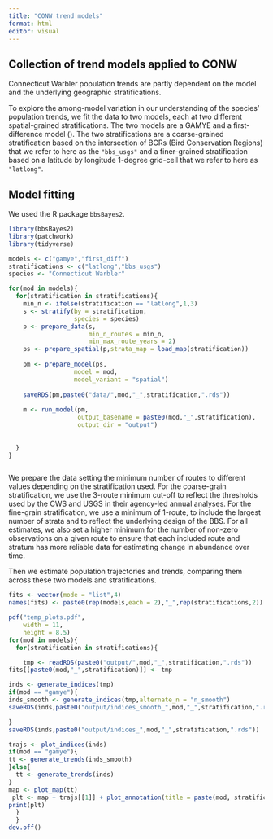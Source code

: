 ```yaml
---
title: "CONW trend models"
format: html
editor: visual
---
```


## Collection of trend models applied to CONW

Connecticut Warbler population trends are partly dependent on the model and the underlying geographic stratifications.

To explore the among-model variation in our understanding of the species' population trends, we fit the data to two models, each at two different spatial-grained stratifications. The two models are a GAMYE and a first-difference model (). The two stratifications are a coarse-grained stratification based on the intersection of BCRs (Bird Conservation Regions) that we refer to here as the `"bbs_usgs"` and a finer-grained stratification based on a latitude by longitude 1-degree grid-cell that we refer to here as `"latlong"`.

## Model fitting

We used the R package `bbsBayes2`.

```r
library(bbsBayes2)
library(patchwork)
library(tidyverse)

models <- c("gamye","first_diff")
stratifications <- c("latlong","bbs_usgs")
species <- "Connecticut Warbler"

for(mod in models){
  for(stratification in stratifications){
    min_n <- ifelse(stratification == "latlong",1,3)
    s <- stratify(by = stratification,
                  species = species)
    p <- prepare_data(s,
                      min_n_routes = min_n,
                      min_max_route_years = 2)
    ps <- prepare_spatial(p,strata_map = load_map(stratification))
    
    pm <- prepare_model(ps,
                  model = mod,
                  model_variant = "spatial")
    
    saveRDS(pm,paste0("data/",mod,"_",stratification,".rds"))
    
    m <- run_model(pm,
                   output_basename = paste0(mod,"_",stratification),
                   output_dir = "output")
    
    
  }
}



```

We prepare the data setting the minimum number of routes to different values depending on the stratification used. For the coarse-grain stratification, we use the 3-route minimum cut-off to reflect the thresholds used by the CWS and USGS in their agency-led annual analyses. For the fine-grain stratification, we use a minimum of 1-route, to include the largest number of strata and to reflect the underlying design of the BBS. For all estimates, we also set a higher minimum for the number of non-zero observations on a given route to ensure that each included route and stratum has more reliable data for estimating change in abundance over time.

Then we estimate population trajectories and trends, comparing them across these two models and stratifications.

```r

fits <- vector(mode = "list",4)
names(fits) <- paste0(rep(models,each = 2),"_",rep(stratifications,2))

pdf("temp_plots.pdf",
    width = 11,
    height = 8.5)
for(mod in models){
  for(stratification in stratifications){

    tmp <- readRDS(paste0("output/",mod,"_",stratification,".rds"))
fits[[paste0(mod,"_",stratification)]] <- tmp

inds <- generate_indices(tmp)
if(mod == "gamye"){
inds_smooth <- generate_indices(tmp,alternate_n = "n_smooth")
saveRDS(inds,paste0("output/indices_smooth_",mod,"_",stratification,".rds"))

}
saveRDS(inds,paste0("output/indices_",mod,"_",stratification,".rds"))

trajs <- plot_indices(inds)
if(mod == "gamye"){
tt <- generate_trends(inds_smooth)
}else{
  tt <- generate_trends(inds)
}
map <- plot_map(tt)
 plt <- map + trajs[[1]] + plot_annotation(title = paste(mod, stratification)) 
print(plt)
  }
  }
dev.off()


```
